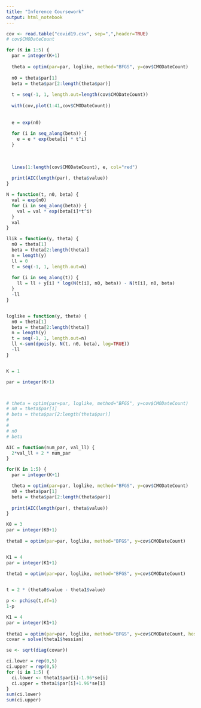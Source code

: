 ```yaml
---
title: "Inference Coursework"
output: html_notebook
---
```




```r
cov <- read.table("covid19.csv", sep=",",header=TRUE)
# cov$CMODateCount

for (K in 1:5) {
  par = integer(K+1)
  
  theta = optim(par=par, loglike, method="BFGS", y=cov$CMODateCount)
  
  n0 = theta$par[1]
  beta = theta$par[2:length(theta$par)]
  
  t = seq(-1, 1, length.out=length(cov$CMODateCount))
  
  with(cov,plot(1:41,cov$CMODateCount))
  
  
  e = exp(n0)
  
  for (i in seq_along(beta)) {
    e = e * exp(beta[i] * t^i)
  }
  
  
  
  lines(1:length(cov$CMODateCount), e, col="red")
  
  print(AIC(length(par), theta$value)) 
}

```




```r
N = function(t, n0, beta) {
  val = exp(n0)
  for (i in seq_along(beta)) {
    val = val * exp(beta[i]*t^i)
  }
  val
}

llik = function(y, theta) {
  n0 = theta[1]
  beta = theta[2:length(theta)]
  n = length(y)
  ll = 0
  t = seq(-1, 1, length.out=n)
  
  for (i in seq_along(t)) {
    ll = ll + y[i] * log(N(t[i], n0, beta)) - N(t[i], n0, beta)
  }
  -ll
}


loglike = function(y, theta) {
  n0 = theta[1]
  beta = theta[2:length(theta)]
  n = length(y)
  t = seq(-1, 1, length.out=n)
  ll <-sum(dpois(y, N(t, n0, beta), log=TRUE))
  -ll
}


K = 1

par = integer(K+1)



# theta = optim(par=par, loglike, method="BFGS", y=cov$CMODateCount)
# n0 = theta$par[1]
# beta = theta$par[2:length(theta$par)]
# 
# 
# n0
# beta
```
```r
AIC = function(num_par, val_ll) {
  2*val_ll + 2 * num_par
}

for(K in 1:5) {
  par = integer(K+1)

  theta = optim(par=par, loglike, method="BFGS", y=cov$CMODateCount)
  n0 = theta$par[1]
  beta = theta$par[2:length(theta$par)]
  
  print(AIC(length(par), theta$value))
}
```
```r
K0 = 3
par = integer(K0+1)
  
theta0 = optim(par=par, loglike, method="BFGS", y=cov$CMODateCount)


K1 = 4
par = integer(K1+1)
  
theta1 = optim(par=par, loglike, method="BFGS", y=cov$CMODateCount)


t = 2 * (theta0$value - theta1$value)

p <- pchisq(t,df=1)
1-p
```

```r
K1 = 4
par = integer(K1+1)
  
theta1 = optim(par=par, loglike, method="BFGS", y=cov$CMODateCount, hessian = TRUE)
covar = solve(theta1$hessian)

se <- sqrt(diag(covar))

ci.lower = rep(0,5)
ci.upper = rep(0,5)
for (i in 1:5) {
  ci.lower <- theta1$par[i]-1.96*se[i]
  ci.upper = theta1$par[i]+1.96*se[i]
}
sum(ci.lower)
sum(ci.upper)

```















